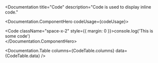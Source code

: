 
<Documentation
  title="Code" 
  description="Code is used to display inline code."
>
  <Documentation.ComponentHero codeUsage={codeUsage}>
    <div className='bg-gray-100 p-5 flex items-center rounded-md shadow'>
      <Code className="space-x-2" style={{ margin: 0 }}>console.log('This is some code')</Code>
    </div>
  </Documentation.ComponentHero>

  <Documentation.Table 
    columns={CodeTable.columns} 
    data={CodeTable.data} 
  />
</Documentation>

     
                
           
